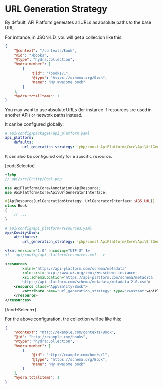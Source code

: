 # URL Generation Strategy

By default, API Platform generates all URLs as absolute paths to the base URL.

For instance, in JSON-LD, you will get a collection like this:

```json
{
    "@context": "/contexts/Book",
    "@id": "/books",
    "@type": "hydra:Collection",
    "hydra:member": [
        {
            "@id": "/books/1",
            "@type": "https://schema.org/Book",
            "name": "My awesome book"
        }
    ],
    "hydra:totalItems": 1
}
```

You may want to use absolute URLs (for instance if resources are used in another API) or network paths instead.

It can be configured globally:

```yaml
# api/config/packages/api_platform.yaml
api_platform:
    defaults:
        url_generation_strategy: !php/const ApiPlatform\Core\Api\UrlGeneratorInterface::ABS_URL
```

It can also be configured only for a specific resource:

[codeSelector]

```php
<?php
// api/src/Entity/Book.php

use ApiPlatform\Core\Annotation\ApiResource;
use ApiPlatform\Core\Api\UrlGeneratorInterface;

#[ApiResource(urlGenerationStrategy: UrlGeneratorInterface::ABS_URL)]
class Book
{
    // ...
}
```

```yaml
# api/config/api_platform/resources.yaml
App\Entity\Book:
    attributes:
        url_generation_strategy: !php/const ApiPlatform\Core\Api\UrlGeneratorInterface::ABS_URL
```

```xml
<?xml version="1.0" encoding="UTF-8" ?>
<!-- api/config/api_platform/resources.xml -->

<resources
        xmlns="https://api-platform.com/schema/metadata"
        xmlns:xsi="http://www.w3.org/2001/XMLSchema-instance"
        xsi:schemaLocation="https://api-platform.com/schema/metadata
        https://api-platform.com/schema/metadata/metadata-2.0.xsd">
    <resource class="App\Entity\Book">
        <attribute name="url_generation_strategy" type="constant">ApiPlatform\Core\Api\UrlGeneratorInterface::ABS_URL</attribute>
    </resource>
</resources>
```

[/codeSelector]

For the above configuration, the collection will be like this:

```json
{
    "@context": "http://example.com/contexts/Book",
    "@id": "http://example.com/books",
    "@type": "hydra:Collection",
    "hydra:member": [
        {
            "@id": "http://example.com/books/1",
            "@type": "https://schema.org/Book",
            "name": "My awesome book"
        }
    ],
    "hydra:totalItems": 1
}
```
